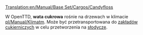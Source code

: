 [[Translation:en/Manual/Base Set/Cargos/Candyfloss]]

{{pl/Ładunek|name=Wata cukrowa
|image=CandyflossForest.png
|produced=[[pl/Manual/Base Set/Industries/Las waty cukrowej|Las waty cukrowej]]
|accepted=[[pl/Manual/Base Set/Industries/Zakład cukierniczy|Zakład cukierniczy]]
}}
W OpenTTD, '''wata cukrowa'''  rośnie na drzewach w klimacie [[pl/Manual/Klimat]]m. Może być przetransportowana do [[pl/Manual/Base Set/Industries/Zakład cukierniczy|zakładów cukierniczych]] w celu przetworzenia na [[pl/Manual/Base Set/Cargos/Słodycze|słodycze]].
{{pl/Navbox Ładunek}}